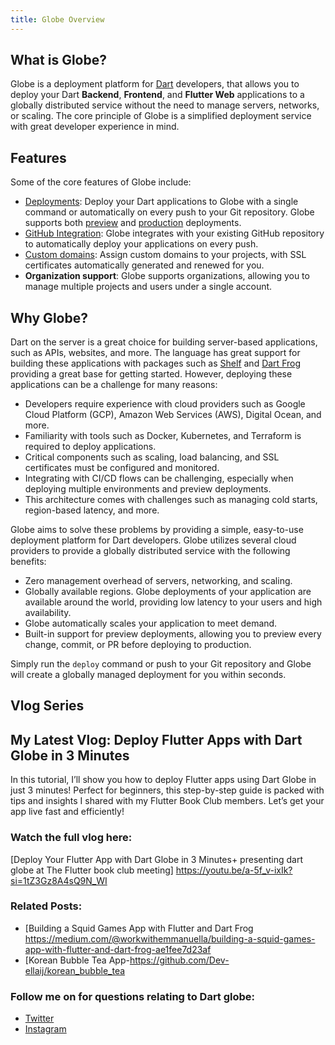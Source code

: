 ```yaml
---
title: Globe Overview
---
```


## What is Globe?

Globe is a deployment platform for [Dart](https://dart.dev/) developers, that allows you to deploy your Dart **Backend**, **Frontend**, and **Flutter Web** applications to a globally
distributed service without the need to manage servers, networks, or scaling. The core principle of Globe is a simplified deployment service
with great developer experience in mind.

## Features

Some of the core features of Globe include:

- [Deployments][deployment-url]: Deploy your Dart applications to Globe with a single command or automatically on every push to your Git repository. Globe supports both [preview][preview-url] and [production][production-url] deployments.
- [GitHub Integration][github-integration-url]: Globe integrates with your existing GitHub repository to automatically deploy your applications on every push.
- [Custom domains][custom-domains-url]: Assign custom domains to your projects, with SSL certificates automatically generated and renewed for you.
- **Organization support**: Globe supports organizations, allowing you to manage multiple projects and users under a single account.

## Why Globe?

Dart on the server is a great choice for building server-based applications, such as APIs, websites, and more. The language has great support for building these applications with packages such
as [Shelf][shelf-url-ext] and [Dart Frog][dart-frog-url-ext] providing a great base for getting started. However, deploying these applications can be a challenge for
many reasons:

- Developers require experience with cloud providers such as Google Cloud Platform (GCP), Amazon Web Services (AWS), Digital Ocean, and more.
- Familiarity with tools such as Docker, Kubernetes, and Terraform is required to deploy applications.
- Critical components such as scaling, load balancing, and SSL certificates must be configured and monitored.
- Integrating with CI/CD flows can be challenging, especially when deploying multiple environments and preview deployments.
- This architecture comes with challenges such as managing cold starts, region-based latency, and more.

Globe aims to solve these problems by providing a simple, easy-to-use deployment platform for Dart developers. Globe utilizes several cloud providers to provide a globally distributed service with the following benefits:

- Zero management overhead of servers, networking, and scaling.
- Globally available regions. Globe deployments of your application are available around the world, providing low latency to your users and high availability.
- Globe automatically scales your application to meet demand.
- Built-in support for preview deployments, allowing you to preview every change, commit, or PR before deploying to production.

Simply run the `deploy` command or push to your Git repository and Globe will create a globally managed deployment for you within seconds.

[deployment-url]: /deployments 
[github-integration-url]: /deployments/github-integration
[custom-domains-url]: /domains#custom-domains
[preview-url]: /deployments#creating-a-preview-deployment
[production-url]: /deployments#creating-a-production-deployment
[shelf-url-ext]: https://pub.dev/packages/shelf
[dart-frog-url-ext]: https://pub.dev/packages/dart_frog
## Vlog Series
## My Latest Vlog: Deploy Flutter Apps with Dart Globe in 3 Minutes

In this tutorial, I’ll show you how to deploy Flutter apps using Dart Globe in just 3 minutes! Perfect for beginners, this step-by-step guide is packed with tips and insights I shared with my Flutter Book Club members. Let’s get your app live fast and efficiently!

### Watch the full vlog here:
[Deploy Your Flutter App with Dart Globe in 3 Minutes+ presenting dart globe at The Flutter book club meeting] https://youtu.be/a-5f_v-ixIk?si=1tZ3Gz8A4sQ9N_WI

### Related Posts:
- [Building a Squid Games App with Flutter and Dart Frog https://medium.com/@workwithemmanuella/building-a-squid-games-app-with-flutter-and-dart-frog-ae1fee7d23af
- [Korean Bubble Tea App-https://github.com/Dev-ellaij/korean_bubble_tea

### Follow me on for questions relating to Dart globe:
- [Twitter](https://x.com/ellatechie)
- [Instagram](https://www.instagram.com/flutter_fairy__?igsh=MTN5ZXdjYjVsanNrZg==)